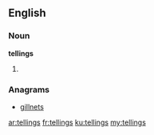 ==English==

===Noun===
'''tellings'''

# {{plural of|[[telling]]}}

===Anagrams===
* [[gillnets#English|gillnets]]

[[ar:tellings]]
[[fr:tellings]]
[[ku:tellings]]
[[my:tellings]]